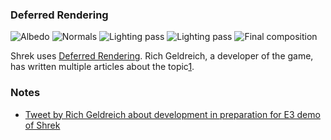 {{Game}}

=== Deferred Rendering ===

[[File:shrek-albedo.png|thumb|Albedo]]
[[File:shrek-normals.png|thumb|Normals]]
[[File:shrek-unk0.png|thumb|Lighting pass{{FIXME|reason=Might be something else}}]]
[[File:shrek-unk1.png|thumb|Lighting pass{{FIXME|reason=Might be something else}}]]
[[File:shrek-final.png|thumb|Final composition]]

Shrek uses [[wikipedia:Deferred Rendering|Deferred Rendering]]. Rich Geldreich, a developer of the game, has written multiple articles about the topic[https://sites.google.com/site/richgel99/home].

=== Notes ===

* [https://twitter.com/richgel999/status/1208238264240361472 Tweet by Rich Geldreich about development in preparation for E3 demo of Shrek]